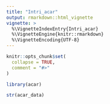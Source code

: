 ```yaml
---
title: "Intri_acar"
output: rmarkdown::html_vignette
vignette: >
  %\VignetteIndexEntry{Intri_acar}
  %\VignetteEngine{knitr::rmarkdown}
  %\VignetteEncoding{UTF-8}
---
```


```r
knitr::opts_chunk$set(
  collapse = TRUE,
  comment = "#>"
)
```

```r
library(acar)
```

```r
str(acar_data)
```

